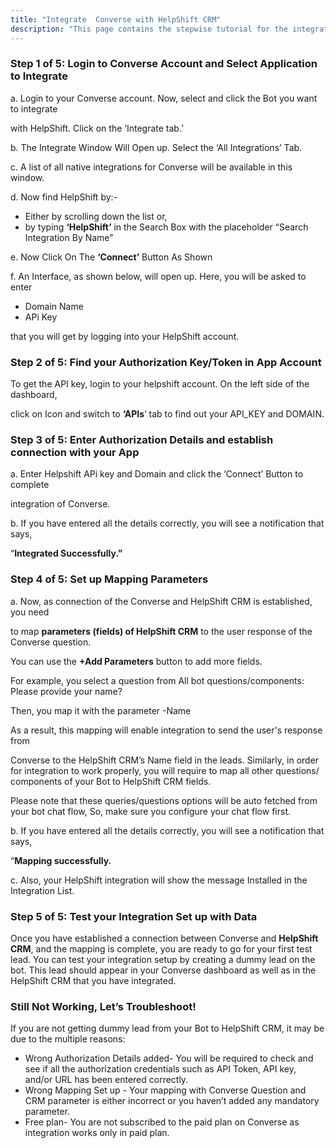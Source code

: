 ```yaml
---
title: "Integrate  Converse with HelpShift CRM"
description: "This page contains the stepwise tutorial for the integration with  Converse"
---
```


### **Step 1 of 5: Login to  Converse Account and Select Application to Integrate**

a. Login to your  Converse account. Now, select and click the Bot you want to integrate

with HelpShift. Click on the ‘Integrate tab.’

b. The Integrate Window Will Open up. Select the ‘All Integrations’ Tab.

c. A list of all native integrations for  Converse will be available in this window.

d. Now find HelpShift by:-

- Either by scrolling down the list or,
- by typing **‘HelpShift’** in the Search Box with the placeholder “Search Integration By Name”

e. Now Click On The **‘Connect’** Button As Shown

f. An Interface, as shown below, will open up. Here, you will be asked to enter

- Domain Name
- APi Key

that you will get by logging into your HelpShift account.

### **Step 2 of 5: Find your Authorization Key/Token in App Account**

To get the API key, login to your helpshift account. On the left side of the dashboard,

click on Icon  and switch to **‘APIs**’ tab to find out your API_KEY and DOMAIN.

### **Step 3 of 5: Enter Authorization Details and establish connection with your App**

a. Enter Helpshift APi key and Domain and click the ‘Connect’ Button to complete

integration of  Converse.

b. If you have entered all the details correctly, you will see a notification that says,

“**Integrated Successfully.”**

### **Step 4 of 5: Set up Mapping Parameters**

a. Now, as connection of the  Converse and HelpShift CRM is established, you need

to map **parameters (fields) of HelpShift CRM** to the user response of the  Converse question.

You can use the **\+Add Parameters** button to add more fields.

For example, you select a question from All bot questions/components: Please provide your name?

Then, you map it with the parameter -Name

As a result, this mapping will enable integration to send the user's response from

Converse to the HelpShift CRM’s Name field in the leads. Similarly, in order for integration to work properly, you will require to map all other questions/ components of your Bot to HelpShift CRM fields.

Please note that these queries/questions options will be auto fetched from your bot chat flow, So, make sure you configure your chat flow first.

b. If you have entered all the details correctly, you will see a notification that says,

“**Mapping successfully.**

c. Also, your HelpShift integration will show the message Installed in the Integration List.

### **Step 5 of 5: Test your Integration Set up with Data**

Once you have established a connection between Converse and **HelpShift CRM**, and the mapping is complete, you are ready to go for your first test lead. You can test your integration setup by creating a dummy lead on the bot. This lead should appear in your  Converse dashboard as well as in the HelpShift CRM that you have integrated.

### **Still Not Working, Let’s Troubleshoot\!**

If you are not getting dummy lead from your Bot to HelpShift CRM, it may be due to the multiple reasons:

- Wrong Authorization Details added- You will be required to check and see if all the authorization credentials such as API Token, API key, and/or URL has been entered correctly.
- Wrong Mapping Set up - Your mapping with  Converse Question and CRM parameter is either incorrect or you haven’t added any mandatory parameter.
- Free plan- You are not subscribed to the paid plan on  Converse as integration works only in paid plan.